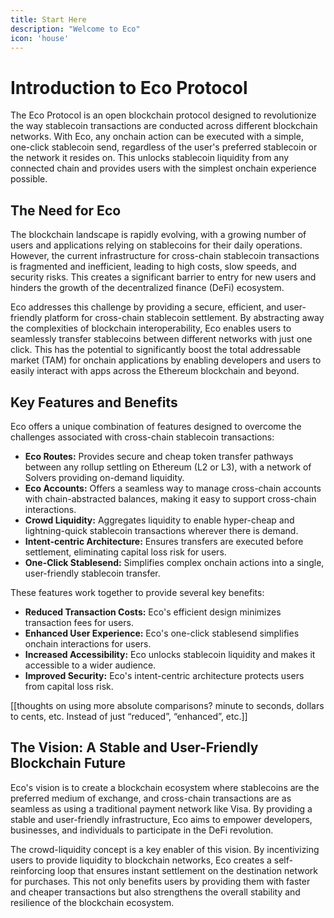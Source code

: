 ```yaml
---
title: Start Here
description: "Welcome to Eco"
icon: 'house'
---
```


# Introduction to Eco Protocol

The Eco Protocol is an open blockchain protocol designed to revolutionize the way stablecoin transactions are conducted across different blockchain networks.  With Eco, any onchain action can be executed with a simple, one-click stablecoin send, regardless of the user's preferred stablecoin or the network it resides on.  This unlocks stablecoin liquidity from any connected chain and provides users with the simplest onchain experience possible. 

## The Need for Eco

The blockchain landscape is rapidly evolving, with a growing number of users and applications relying on stablecoins for their daily operations.  However, the current infrastructure for cross-chain stablecoin transactions is fragmented and inefficient, leading to high costs, slow speeds, and security risks.  This creates a significant barrier to entry for new users and hinders the growth of the decentralized finance (DeFi) ecosystem. 

Eco addresses this challenge by providing a secure, efficient, and user-friendly platform for cross-chain stablecoin settlement.  By abstracting away the complexities of blockchain interoperability, Eco enables users to seamlessly transfer stablecoins between different networks with just one click.  This has the potential to significantly boost the total addressable market (TAM) for onchain applications by enabling developers and users to easily interact with apps across the Ethereum blockchain and beyond. 

## Key Features and Benefits

Eco offers a unique combination of features designed to overcome the challenges associated with cross-chain stablecoin transactions: 

- **Eco Routes:** Provides secure and cheap token transfer pathways between any rollup settling on Ethereum (L2 or L3), with a network of Solvers providing on-demand liquidity.
- **Eco Accounts:** Offers a seamless way to manage cross-chain accounts with chain-abstracted balances, making it easy to support cross-chain interactions.
- **Crowd Liquidity:** Aggregates liquidity to enable hyper-cheap and lightning-quick stablecoin transactions wherever there is demand.
- **Intent-centric Architecture:** Ensures transfers are executed before settlement, eliminating capital loss risk for users.
- **One-Click Stablesend:** Simplifies complex onchain actions into a single, user-friendly stablecoin transfer.

These features work together to provide several key benefits: 

- **Reduced Transaction Costs:** Eco's efficient design minimizes transaction fees for users.
- **Enhanced User Experience:** Eco's one-click stablesend simplifies onchain interactions for users.
- **Increased Accessibility:** Eco unlocks stablecoin liquidity and makes it accessible to a wider audience.
- **Improved Security:** Eco's intent-centric architecture protects users from capital loss risk.

[[thoughts on using more absolute comparisons? minute to seconds, dollars to cents, etc. Instead of just “reduced”, “enhanced”, etc.]]

## The Vision: A Stable and User-Friendly Blockchain Future

Eco's vision is to create a blockchain ecosystem where stablecoins are the preferred medium of exchange, and cross-chain transactions are as seamless as using a traditional payment network like Visa.  By providing a stable and user-friendly infrastructure, Eco aims to empower developers, businesses, and individuals to participate in the DeFi revolution. 

The crowd-liquidity concept is a key enabler of this vision.  By incentivizing users to provide liquidity to blockchain networks, Eco creates a self-reinforcing loop that ensures instant settlement on the destination network for purchases.  This not only benefits users by providing them with faster and cheaper transactions but also strengthens the overall stability and resilience of the blockchain ecosystem.